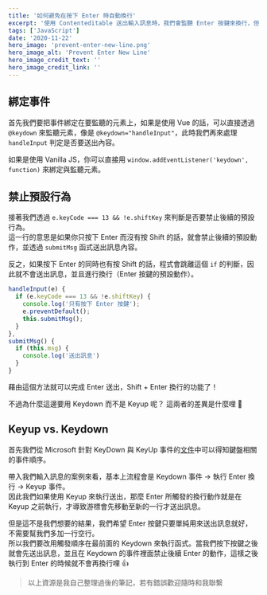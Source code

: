 ```yaml
---
title: '如何避免在按下 Enter 時自動換行'
excerpt: '使用 Contenteditable 送出輸入訊息時，我們會監聽 Enter 按鍵來換行，但是這個動作會觸發換行效果，導致送出的訊息多出一個空行，這個問題該怎麼解決呢？'
tags: ['JavaScript']
date: '2020-11-22'
hero_image: 'prevent-enter-new-line.png'
hero_image_alt: 'Prevent Enter New Line'
hero_image_credit_text: ''
hero_image_credit_link: ''
---
```


## 綁定事件

首先我們要把事件綁定在要監聽的元素上，如果是使用 Vue 的話，可以直接透過 `@keydown` 來監聽元素，像是 `@keydown="handleInput"`，此時我們再來處理 `handleInput` 判定是否要送出內容。

如果是使用 Vanilla JS，你可以直接用 `window.addEventListener('keydown', function)` 來綁定與監聽元素。

## 禁止預設行為

接著我們透過 `e.keyCode === 13 && !e.shiftKey` 來判斷是否要禁止後續的預設行為。  
這一行的意思是如果你只按下 Enter 而沒有按 Shift 的話，就會禁止後續的預設動作，並透過 `submitMsg` 函式送出訊息內容。

反之，如果按下 Enter 的同時也有按 Shift 的話，程式會跳離這個 `if` 的判斷，因此就不會送出訊息，並且進行換行（Enter 按鍵的預設動作）。

```javascript
handleInput(e) {
  if (e.keyCode === 13 && !e.shiftKey) {
    console.log('只有按下 Enter 按鍵');
    e.preventDefault();
    this.submitMsg();
  }
},
submitMsg() {
  if (this.msg) {
    console.log('送出訊息')
  }
}
```

藉由這個方法就可以完成 Enter 送出，Shift + Enter 換行的功能了！

不過為什麼這邊要用 Keydown 而不是 Keyup 呢？
這兩者的差異是什麼哩 🤔

## Keyup vs. Keydown

首先我們從 Microsoft 針對 KeyDown 與 KeyUp 事件的[文件](https://docs.microsoft.com/zh-tw/office/vba/language/reference/user-interface-help/keydown-keyup-events)中可以得知鍵盤相關的事件順序。

帶入我們輸入訊息的案例來看，基本上流程會是 Keydown 事件 → 執行 Enter 換行 → Keyup 事件。  
因此我們如果使用 Keyup 來執行送出，那麼 Enter 所觸發的換行動作就是在 Keyup 之前執行，才導致游標會先移動至新的一行才送出訊息。

但是這不是我們想要的結果，我們希望 Enter 按鍵只要單純用來送出訊息就好，不需要幫我們多加一行空行。  
所以我們要改用觸發順序在最前面的 Keydown 來執行函式。當我們按下按鍵之後就會先送出訊息，並且在 Keydown 的事件裡面禁止後續 Enter 的動作，這樣之後執行到 Enter 的時候就不會再換行哩 👍

> 以上資源是我自己整理過後的筆記，若有錯誤歡迎隨時和我聯繫

